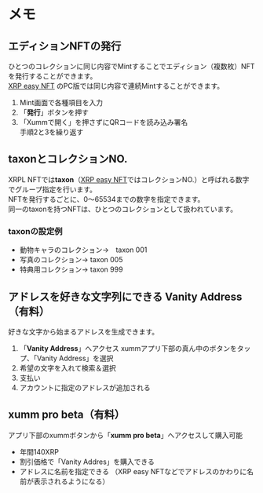 # メモ

## エディションNFTの発行

ひとつのコレクションに同じ内容でMintすることでエディション（複数枚）NFTを発行することができます。  
[XRP easy NFT](https://xrpeasynft.com/) のPC版では同じ内容で連続Mintすることができます。

1. Mint画面で各種項目を入力
2. 「**発行**」ボタンを押す
3. 「Xummで開く」を押さずにQRコードを読み込み署名  
手順2と3を繰り返す



## taxonとコレクションNO.

XRPL NFTでは**taxon**（[XRP easy NFT](https://xrpeasynft.com/)ではコレクションNO.）と呼ばれる数字でグループ指定を行います。  
NFTを発行するごとに、0〜65534までの数字を指定できます。  
同一のtaxonを持つNFTは、ひとつのコレクションとして扱われています。

### taxonの設定例

- 動物キャラのコレクション→　taxon 001
- 写真のコレクション→ taxon 005
- 特典用コレクション→ taxon 999



## アドレスを好きな文字列にできる **Vanity Address**（有料）

好きな文字から始まるアドレスを生成できます。

1. 「**Vanity Address**」へアクセス
xummアプリ下部の真ん中のボタンをタップ、「Vanity Address」を選択
2. 希望の文字を入れて検索＆選択
3. 支払い
4. アカウントに指定のアドレスが追加される



## xumm pro beta（有料）

アプリ下部のxummボタンから「**xumm pro beta**」へアクセスして購入可能
- 年間140XRP
- 割引価格で「Vanity Addres」を購入できる
- アドレスに名前を指定できる
（XRP easy NFTなどでアドレスのかわりに名前が表示されるようになる）
